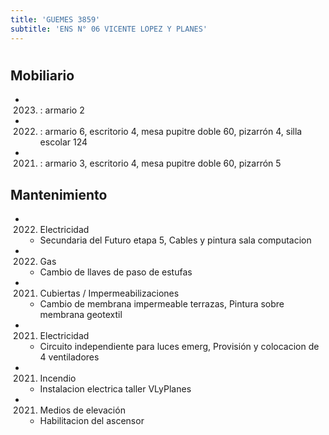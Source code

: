 ```yaml
---
title: 'GUEMES 3859'
subtitle: 'ENS N° 06 VICENTE LOPEZ Y PLANES'
---
```


#


## Mobiliario

*  (2023) : armario 2 

*  (2022) : armario 6, escritorio 4, mesa pupitre doble 60, pizarrón 4, silla escolar 124 

*  (2021) : armario 3, escritorio 4, mesa pupitre doble 60, pizarrón 5 





## Mantenimiento

*  (2022) Electricidad 
    + Secundaria del Futuro etapa 5, Cables y pintura sala computacion

*  (2022) Gas 
    + Cambio de llaves de paso de estufas

*  (2021) Cubiertas / Impermeabilizaciones 
    + Cambio de membrana impermeable terrazas, Pintura sobre membrana geotextil

*  (2021) Electricidad 
    + Circuito independiente para luces emerg, Provisión y colocacion de 4 ventiladores

*  (2021) Incendio 
    + Instalacion electrica taller VLyPlanes

*  (2021) Medios de elevación 
    + Habilitacion del ascensor



